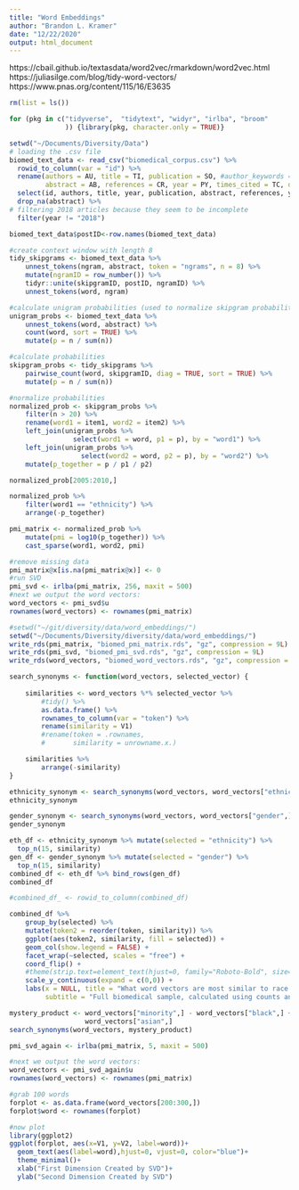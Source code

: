 ```yaml
---
title: "Word Embeddings"
author: "Brandon L. Kramer"
date: "12/22/2020"
output: html_document
---
```


https://cbail.github.io/textasdata/word2vec/rmarkdown/word2vec.html 
https://juliasilge.com/blog/tidy-word-vectors/ 
https://www.pnas.org/content/115/16/E3635 

```r
rm(list = ls())

for (pkg in c("tidyverse",  "tidytext", "widyr", "irlba", "broom"
              )) {library(pkg, character.only = TRUE)}

setwd("~/Documents/Diversity/Data")
# loading the .csv file 
biomed_text_data <- read_csv("biomedical_corpus.csv") %>% 
  rowid_to_column(var = "id") %>% 
  rename(authors = AU, title = TI, publication = SO, #author_keywords = DE,
         abstract = AB, references = CR, year = PY, times_cited = TC, doi = DI, pubmed_id = UT) %>% 
  select(id, authors, title, year, publication, abstract, references, year, times_cited, doi) %>% 
  drop_na(abstract) %>% 
# filtering 2018 articles because they seem to be incomplete 
  filter(year != "2018") 

biomed_text_data$postID<-row.names(biomed_text_data)
```

```r
#create context window with length 8
tidy_skipgrams <- biomed_text_data %>%
    unnest_tokens(ngram, abstract, token = "ngrams", n = 8) %>%
    mutate(ngramID = row_number()) %>% 
    tidyr::unite(skipgramID, postID, ngramID) %>%
    unnest_tokens(word, ngram)

#calculate unigram probabilities (used to normalize skipgram probabilities later)
unigram_probs <- biomed_text_data %>%
    unnest_tokens(word, abstract) %>%
    count(word, sort = TRUE) %>%
    mutate(p = n / sum(n))

#calculate probabilities
skipgram_probs <- tidy_skipgrams %>%
    pairwise_count(word, skipgramID, diag = TRUE, sort = TRUE) %>%
    mutate(p = n / sum(n))

#normalize probabilities
normalized_prob <- skipgram_probs %>%
    filter(n > 20) %>%
    rename(word1 = item1, word2 = item2) %>%
    left_join(unigram_probs %>%
                select(word1 = word, p1 = p), by = "word1") %>%
    left_join(unigram_probs %>%
                  select(word2 = word, p2 = p), by = "word2") %>%
    mutate(p_together = p / p1 / p2)

normalized_prob[2005:2010,]
```

```r
normalized_prob %>% 
    filter(word1 == "ethnicity") %>%
    arrange(-p_together)
```
```r
pmi_matrix <- normalized_prob %>%
    mutate(pmi = log10(p_together)) %>%
    cast_sparse(word1, word2, pmi)

#remove missing data
pmi_matrix@x[is.na(pmi_matrix@x)] <- 0
#run SVD
pmi_svd <- irlba(pmi_matrix, 256, maxit = 500)
#next we output the word vectors:
word_vectors <- pmi_svd$u
rownames(word_vectors) <- rownames(pmi_matrix)

#setwd("~/git/diversity/data/word_embeddings/")
setwd("~/Documents/Diversity/diversity/data/word_embeddings/")
write_rds(pmi_matrix, "biomed_pmi_matrix.rds", "gz", compression = 9L)
write_rds(pmi_svd, "biomed_pmi_svd.rds", "gz", compression = 9L)
write_rds(word_vectors, "biomed_word_vectors.rds", "gz", compression = 9L)
```

```r
search_synonyms <- function(word_vectors, selected_vector) {
    
    similarities <- word_vectors %*% selected_vector %>%
        #tidy() %>%
        as.data.frame() %>%
        rownames_to_column(var = "token") %>% 
        rename(similarity = V1)
        #rename(token = .rownames,
        #       similarity = unrowname.x.)

    similarities %>%
        arrange(-similarity)     
}

```

```r
ethnicity_synonym <- search_synonyms(word_vectors, word_vectors["ethnicity",])
ethnicity_synonym

gender_synonym <- search_synonyms(word_vectors, word_vectors["gender",])
gender_synonym

eth_df <- ethnicity_synonym %>% mutate(selected = "ethnicity") %>% 
  top_n(15, similarity) 
gen_df <- gender_synonym %>% mutate(selected = "gender") %>% 
  top_n(15, similarity) 
combined_df <- eth_df %>% bind_rows(gen_df)
combined_df
```

```r
#combined_df_ <- rowid_to_column(combined_df)

combined_df %>% 
    group_by(selected) %>%
    mutate(token2 = reorder(token, similarity)) %>%
    ggplot(aes(token2, similarity, fill = selected)) +
    geom_col(show.legend = FALSE) +
    facet_wrap(~selected, scales = "free") +
    coord_flip() +
    #theme(strip.text=element_text(hjust=0, family="Roboto-Bold", size=12)) +
    scale_y_continuous(expand = c(0,0)) +
    labs(x = NULL, title = "What word vectors are most similar to race and diversity?",
         subtitle = "Full biomedical sample, calculated using counts and matrix factorization")
```

```r
mystery_product <- word_vectors["minority",] - word_vectors["black",] + 
                   word_vectors["asian",]
search_synonyms(word_vectors, mystery_product)
```

```r
pmi_svd_again <- irlba(pmi_matrix, 5, maxit = 500)

#next we output the word vectors:
word_vectors <- pmi_svd_again$u
rownames(word_vectors) <- rownames(pmi_matrix)

#grab 100 words
forplot <- as.data.frame(word_vectors[200:300,])
forplot$word <- rownames(forplot)

#now plot
library(ggplot2)
ggplot(forplot, aes(x=V1, y=V2, label=word))+
  geom_text(aes(label=word),hjust=0, vjust=0, color="blue")+
  theme_minimal()+
  xlab("First Dimension Created by SVD")+
  ylab("Second Dimension Created by SVD")

```






